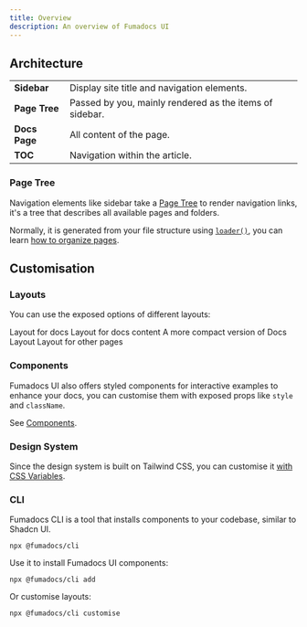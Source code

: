 ```yaml
---
title: Overview
description: An overview of Fumadocs UI
---
```


## Architecture

<UiOverview />

|               |                                                         |
| ------------- | ------------------------------------------------------- |
| **Sidebar**   | Display site title and navigation elements.             |
| **Page Tree** | Passed by you, mainly rendered as the items of sidebar. |
| **Docs Page** | All content of the page.                                |
| **TOC**       | Navigation within the article.                          |

### Page Tree

Navigation elements like sidebar take a [Page Tree](/docs/headless/page-tree) to render navigation links, it's a tree that describes all available pages and folders.

Normally, it is generated from your file structure using [`loader()`](/docs/headless/source-api), you can learn [how to organize pages](/docs/ui/page-conventions).

## Customisation

### Layouts

You can use the exposed options of different layouts:

<Cards>
  <Card title="Docs Layout" href="/docs/ui/layouts/docs">
    Layout for docs
  </Card>
  <Card title="Docs Page" href="/docs/ui/layouts/page">
    Layout for docs content
  </Card>
  <Card title="Notebook Layout" href="/docs/ui/layouts/notebook">
    A more compact version of Docs Layout
  </Card>
  <Card title="Home Layout" href="/docs/ui/layouts/home-layout">
    Layout for other pages
  </Card>
</Cards>

### Components

Fumadocs UI also offers styled components for interactive examples to enhance your docs, you can customise them with exposed props like `style` and `className`.

See [Components](/docs/ui/components).

### Design System

Since the design system is built on Tailwind CSS, you can customise it [with CSS Variables](/docs/ui/theme#colors).

### CLI

Fumadocs CLI is a tool that installs components to your codebase, similar to Shadcn UI.

```package-install
npx @fumadocs/cli
```

Use it to install Fumadocs UI components:

```package-install
npx @fumadocs/cli add
```

Or customise layouts:

```package-install
npx @fumadocs/cli customise
```
